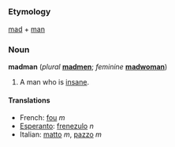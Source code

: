 =={{en}}==
===Etymology===
[[mad]] + [[man]]

===Noun===
'''madman''' (''plural'' '''[[madmen]]'''; ''feminine'' '''[[madwoman]]''')

#A man who is [[insane]].

====Translations====

*French: [[fou]] ''m''
*[[Esperanto]]: [[frenezulo]] ''n''
*Italian: [[matto]] ''m'', [[pazzo]] ''m''
